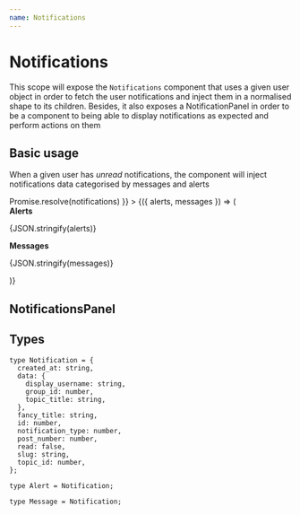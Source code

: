 ```yaml
---
name: Notifications
---
```



# Notifications

This scope will expose the `Notifications` component that uses a given user object in order to fetch the user notifications and inject them in a normalised shape to its children. Besides, it also exposes a NotificationPanel in order to be a component to being able to display notifications as expected and perform actions on them

<PropsTable of={Notifications} />

## Basic usage

When a given user has _unread_ notifications, the component will inject notifications data categorised by messages and alerts

<Playground>
  <Notifications
    user={{ unread_notifications: 3 }}
    service={{ getNotifications: () => Promise.resolve(notifications) }}
  >
    {({ alerts, messages }) => (
      <div>
        <b>Alerts</b>
        <p>{JSON.stringify(alerts)}</p>
        <b>Messages</b>
        <p>{JSON.stringify(messages)}</p>
      </div>
    )}
  </Notifications>
</Playground>

## NotificationsPanel

<PropsTable of={NotificationsPanel} />

<Playground>
  <NotificationsPanel notifications={[{}, {}, {}, {}, {}, {}, {}, {}]} />
</Playground>

## Types

```
type Notification = {
  created_at: string,
  data: {
    display_username: string,
    group_id: number,
    topic_title: string,
  },
  fancy_title: string,
  id: number,
  notification_type: number,
  post_number: number,
  read: false,
  slug: string,
  topic_id: number,
};
```

```
type Alert = Notification;
```

```
type Message = Notification;
```
